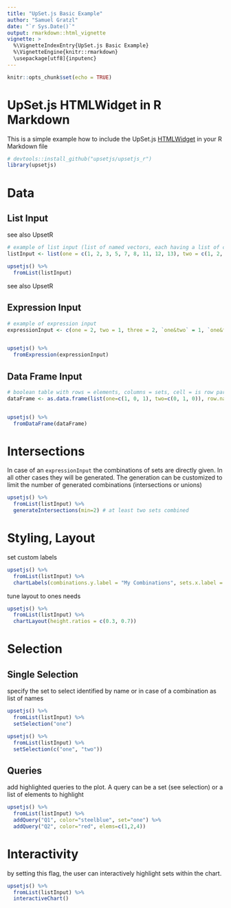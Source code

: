 ```yaml
---
title: "UpSet.js Basic Example"
author: "Samuel Gratzl"
date: "`r Sys.Date()`"
output: rmarkdown::html_vignette
vignette: >
  %\VignetteIndexEntry{UpSet.js Basic Example}
  %\VignetteEngine{knitr::rmarkdown}
  \usepackage[utf8]{inputenc}
---
```


```r
knitr::opts_chunk$set(echo = TRUE)
```

# UpSet.js HTMLWidget in R Markdown

This is a simple example how to include the UpSet.js [HTMLWidget](http://www.htmlwidgets.org/) in your R Markdown file

```r
# devtools::install_github("upsetjs/upsetjs_r")
library(upsetjs)
```

# Data

## List Input

see also UpsetR

```r

# example of list input (list of named vectors, each having a list of contained elements)
listInput <- list(one = c(1, 2, 3, 5, 7, 8, 11, 12, 13), two = c(1, 2, 4, 5, 10), three = c(1, 5, 6, 7, 8, 9, 10, 12, 13))

upsetjs() %>%
  fromList(listInput)
```

see also UpsetR

## Expression Input
```r

# example of expression input
expressionInput <- c(one = 2, two = 1, three = 2, `one&two` = 1, `one&three` = 4, `two&three` = 1, `one&two&three` = 2)


upsetjs() %>%
  fromExpression(expressionInput)
```


## Data Frame Input
```r

# boolean table with rows = elements, columns = sets, cell = is row part of this set
dataFrame <- as.data.frame(list(one=c(1, 0, 1), two=c(0, 1, 0)), row.names=c("R1", "R2", "R3"))


upsetjs() %>%
  fromDataFrame(dataFrame)
```

# Intersections

In case of an `expressionInput` the combinations of sets are directly given. In all other cases they will be generated. The generation can be customized to limit the number of generated combinations (intersections or unions)


```r

upsetjs() %>%
  fromList(listInput) %>%
  generateIntersections(min=2) # at least two sets combined
```

# Styling, Layout

set custom labels

```r
upsetjs() %>%
  fromList(listInput) %>%
  chartLabels(combinations.y.label = "My Combinations", sets.x.label = 'My Sets')
```

tune layout to ones needs

```r
upsetjs() %>%
  fromList(listInput) %>%
  chartLayout(height.ratios = c(0.3, 0.7))
```

# Selection

## Single Selection

specify the set to select identified by name or in case of a combination as list of names

```r
upsetjs() %>%
  fromList(listInput) %>%
  setSelection("one")
```

```r
upsetjs() %>%
  fromList(listInput) %>%
  setSelection(c("one", "two"))
```

## Queries

add highlighted queries to the plot. A query can be a set (see selection) or a list of elements to highlight

```r
upsetjs() %>%
  fromList(listInput) %>%
  addQuery("Q1", color="steelblue", set="one") %>%
  addQuery("Q2", color="red", elems=c(1,2,4))
```

# Interactivity

by setting this flag, the user can interactively highlight sets within the chart.

```r
upsetjs() %>%
  fromList(listInput) %>%
  interactiveChart()
```
